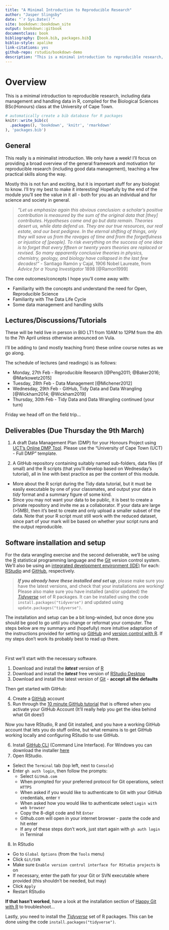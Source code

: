 ```yaml
--- 
title: "A Minimal Introduction to Reproducible Research"
author: "Jasper Slingsby"
date: "`r Sys.Date()`"
site: bookdown::bookdown_site
output: bookdown::gitbook
documentclass: book
bibliography: [book.bib, packages.bib]
biblio-style: apalike
link-citations: yes
github-repo: rstudio/bookdown-demo
description: "This is a minimal introduction to reproducible research, including data management and handling data in R, compiled for the Biological Sciences BSc(Honours) class at the University of Cape Town."
---
```


# Overview

This is a minimal introduction to reproducible research, including data management and handling data in R, compiled for the Biological Sciences BSc(Honours) class at the University of Cape Town.

```r
# automatically create a bib database for R packages
knitr::write_bib(c(
  .packages(), 'bookdown', 'knitr', 'rmarkdown'
), 'packages.bib')
```

## General

This really is a minimalist introduction. We only have a week! I’ll focus on providing a broad overview of the general framework and motivation for reproducible research (including good data management), teaching a few practical skills along the way. 

Mostly this is not fun and exciting, but it is important stuff for any biologist to know. I’ll try my best to make it interesting! Hopefully by the end of the module you’ll see the value in it all - both for you as an individual and for science and society in general.

> _"Let us emphasize again this obvious conclusion: a scholar's positive contribution is measured by the sum of the original data that [they] contributes. Hypotheses come and go but data remain. Theories desert us, while data defend us. They are our true resources, our real estate, and our best pedigree. In the eternal shifting of things, only they will save us from the ravages of time and from the forgetfulness or injustice of [people]. To risk everything on the success of one idea is to forget that every fifteen or twenty years theories are replaced or revised. So many apparently conclusive theories in physics, chemistry, geology, and biology have collapsed in the last few decades!"_ - Santiago Ramón y Cajal, 1906 Nobel Laureate, from _Advice for a Young Investigator_ 1898 [@Ramon1999]

The core outcomes/concepts I hope you’ll come away with:

* Familiarity with the concepts and understand the need for Open, Reproducible Science
* Familiarity with The Data Life Cycle
* Some data management and handling skills

## Lectures/Discussions/Tutorials

These will be held live in person in BIO LT1 from 10AM to 12PM from the 4th to the 7th April unless otherwise announced on Vula. 

I’ll be adding to (and mostly teaching from) these online course notes as we go along.

The schedule of lectures (and readings) is as follows:

- Monday, 27th Feb - Reproducible Research [@Peng2011; @Baker2016; @Markowetz2015]
- Tuesday, 28th Feb - Data Management [@Michener2012]
- Wednesday, 29th Feb - GitHub, Tidy Data and Data Wrangling [@Wickham2014; @Wickham2019]
- Thursday, 30th Feb - Tidy Data and Data Wrangling continued (your turn) 

Friday we head off on the field trip...

## Deliverables (Due Thursday the 9th March) {#deliverables}

1. A draft Data Management Plan (DMP) for your Honours Project using [UCT's Online DMP Tool](https://dmp.lib.uct.ac.za/). Please use the "University of Cape Town (UCT) - Full DMP" template.

2. A GitHub repository containing suitably named sub-folders, data files (if small) and the R scripts (that you'll develop based on Wednesday's tutorial), all in line with best practice as per the content of this module. 
  - More about the R script during the Tidy data tutorial, but it must be easily executable by one of your classmates, and output your data in _tidy_ format and a summary figure of some kind.
  - Since you may not want your data to be public, it is best to create a private repository and invite me as a collaborator. If your data are large (>5MB), then it's best to create and only upload a smaller subset of the data. Note that your R script must still work with the reduced dataset, since part of your mark will be based on whether your script runs and the output reproducible.

## Software installation and setup {#setup}

For the data wrangling exercise and the second deliverable, we'll be using the [R](https://cran.r-project.org/) statistical programming language and the [Git](https://git-scm.com/) version control system. We'll also be using an [integrated development environment (IDE)](https://en.wikipedia.org/wiki/Integrated_development_environment) for each: [RStudio](https://www.rstudio.com) and [GitHub](https://github.com/), respectively.

> _**If you already have these installed and set up**_, please make sure you have the latest versions, and check that your installations are working! Please also make sure you have installed (and/or updated) the [_Tidyverse_](https://www.tidyverse.org/) set of R packages. It can be installed using the code `install.packages("tidyverse")` and updated using `update.packages("tidyverse")`.

The installation and setup can be a bit long-winded, but once done you should be good to go until you change or reformat your computer. The steps below are my summary and (hopefully) more intuitive adaptation of the instructions provided for setting up [GitHub](https://docs.github.com/en/get-started/quickstart/set-up-git?email_source=welcome) and [version control with R](https://support.rstudio.com/hc/en-us/articles/200532077-Version-Control-with-Git-and-SVN). If my steps don't work its probably best to read up there.

<br>

First we'll start with the necessary software. 

1. Download and install the ***latest*** version of [R](https://cran.r-project.org/)
2. Download and install the ***latest*** free version of [RStudio Desktop](https://www.rstudio.com/products/rstudio/download/)
3. Download and install the latest version of [Git](https://git-scm.com/) - **accept all the defaults**

Then get started with GitHub:

4. Create a [GitHub](https://github.com/) account
5. Run through the [10 minute GitHub tutorial](https://guides.github.com/activities/hello-world/) that is offered when you activate your GitHub Account (It'll really help you get the idea behind what Git does!)

Now you have RStudio, R and Git installed, and you have a working GitHub account that lets you do stuff online, but what remains is to get GitHub working locally and configuring RStudio to use GitHub.

6. Install [GitHub CLI](https://github.com/cli/cli#installation) (Command Line Interface). For Windows you can download the installer [here](https://cli.github.com/)
7. Open RStudio. 
- Select the `Terminal` tab (top left, next to `Console`)
- Enter `gh auth login`, then follow the prompts:
  - Select `GitHub.com`
  - When prompted for your preferred protocol for Git operations, select `HTTPS`
  - When asked if you would like to authenticate to Git with your GitHub credentials, enter `Y`
  - When asked how you would like to authenticate select `Login with web browser`
  - Copy the 8-digit code and hit `Enter`
  - Github.com will open in your internet browser - paste the code and hit enter
  - If any of these steps don't work, just start again with `gh auth login` in Terminal
8. In RStudio
- Go to `Global Options` (from the `Tools` menu)
- Click `Git/SVN`
- Make sure `Enable version control interface for RStudio projects` is on
- If necessary, enter the path for your Git or SVN executable where provided (this shouldn't be needed, but may)
- Click `Apply`
- Restart RStudio

**If that hasn't worked**, have a look at the installation section of [Happy Git with R](https://happygitwithr.com/) to troubleshoot...

Lastly, you need to install the [_Tidyverse_](https://www.tidyverse.org/) set of R packages. This can be done using the code `install.packages("tidyverse")`.
